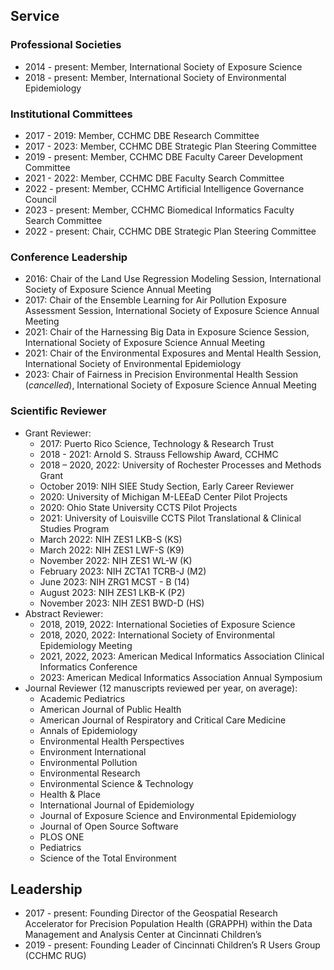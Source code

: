 ## Service

### Professional Societies

- 2014 - present: Member, International Society of Exposure Science
- 2018 - present: Member, International Society of Environmental Epidemiology

### Institutional Committees

- 2017 - 2019: Member, CCHMC DBE Research Committee
- 2017 - 2023: Member, CCHMC DBE Strategic Plan Steering Committee
- 2019 - present: Member, CCHMC DBE Faculty Career Development Committee
- 2021 - 2022: Member, CCHMC DBE Faculty Search Committee
- 2022 - present: Member, CCHMC Artificial Intelligence Governance Council
- 2023 - present: Member, CCHMC Biomedical Informatics Faculty Search Committee
- 2022 - present: Chair, CCHMC DBE Strategic Plan Steering Committee

### Conference Leadership

- 2016: Chair of the Land Use Regression Modeling Session, International Society of Exposure Science Annual Meeting
- 2017: Chair of the Ensemble Learning for Air Pollution Exposure Assessment Session, International Society of Exposure Science Annual Meeting
- 2021: Chair of the Harnessing Big Data in Exposure Science Session, International Society of Exposure Science Annual Meeting
- 2021: Chair of the Environmental Exposures and Mental Health Session, International Society of Environmental Epidemiology
- 2023: Chair of Fairness in Precision Environmental Health Session (*cancelled*), International Society of Exposure Science Annual Meeting

### Scientific Reviewer

- Grant Reviewer:
  - 2017: Puerto Rico Science, Technology & Research Trust
  - 2018 - 2021: Arnold S. Strauss Fellowship Award, CCHMC
  - 2018 – 2020, 2022: University of Rochester Processes and Methods Grant
  - October 2019: NIH SIEE Study Section, Early Career Reviewer
  - 2020: University of Michigan M-LEEaD Center Pilot Projects
  - 2020: Ohio State University CCTS Pilot Projects
  - 2021: University of Louisville CCTS Pilot Translational & Clinical Studies Program
  - March 2022: NIH ZES1 LKB-S (KS)
  - March 2022: NIH ZES1 LWF-S (K9)
  - November 2022: NIH ZES1 WL-W (K)
  - February 2023: NIH ZCTA1 TCRB-J (M2)
  - June 2023: NIH ZRG1 MCST - B (14)
  - August 2023: NIH ZES1 LKB-K (P2)
  - November 2023: NIH ZES1 BWD-D (HS)
- Abstract Reviewer:
  - 2018, 2019, 2022: International Societies of Exposure Science 
  - 2018, 2020, 2022: International Society of Environmental Epidemiology Meeting
  - 2021, 2022, 2023: American Medical Informatics Association Clinical Informatics Conference
  - 2023: American Medical Informatics Association Annual Symposium
- Journal Reviewer (12 manuscripts reviewed per year, on average):
  - Academic Pediatrics
  - American Journal of Public Health
  - American Journal of Respiratory and Critical Care Medicine
  - Annals of Epidemiology
  - Environmental Health Perspectives
  - Environment International
  <!-- - Environmental Modeling & Assessment -->
  - Environmental Pollution
  - Environmental Research
  - Environmental Science & Technology
  <!-- - Environmental Science & Technology Letters -->
  - Health & Place
  <!-- - International Journal of Environmental Research and Public Health -->
  - International Journal of Epidemiology
  - Journal of Exposure Science and Environmental Epidemiology
  - Journal of Open Source Software
  - PLOS ONE
  - Pediatrics
  <!-- - Stochastic Environmental Research and Risk Assessment -->
  - Science of the Total Environment

## Leadership

- 2017 - present: Founding Director of the Geospatial Research Accelerator for Precision Population Health (GRAPPH) within the Data Management and Analysis Center at Cincinnati Children’s
- 2019 - present: Founding Leader of Cincinnati Children’s R Users Group (CCHMC RUG)
